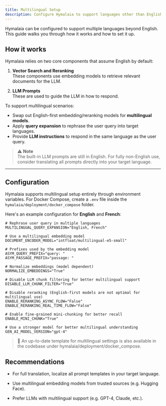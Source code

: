 ```yaml
---
title: Multilingual Setup
description: Configure Hymalaia to support languages other than English.
---
```


Hymalaia can be configured to support multiple languages beyond English. This guide walks you through how it works and how to set it up.

## How it works

Hymalaia relies on two core components that assume English by default:

1. **Vector Search and Reranking**  
   These components use embedding models to retrieve relevant documents for the LLM.

2. **LLM Prompts**  
   These are used to guide the LLM in how to respond.

To support multilingual scenarios:

- Swap out English-first embedding/reranking models for **multilingual models**.
- Apply **query expansion** to rephrase the user query into target languages.
- Provide **LLM instructions** to respond in the same language as the user query.

> ⚠️ **Note**  
> The built-in LLM prompts are still in English. For fully non-English use, consider translating all prompts directly into your target language.

---

## Configuration

Hymalaia supports multilingual setup entirely through environment variables. For Docker Compose, create a `.env` file inside the `hymalaia/deployment/docker_compose` folder.

Here's an example configuration for **English** and **French**:

```env
# Rephrase user query in multiple languages
MULTILINGUAL_QUERY_EXPANSION="English, French"

# Use a multilingual embedding model
DOCUMENT_ENCODER_MODEL="intfloat/multilingual-e5-small"

# Prefixes used by the embedding model
ASYM_QUERY_PREFIX="query: "
ASYM_PASSAGE_PREFIX="passage: "

# Normalize embeddings (model dependent)
NORMALIZE_EMBEDDINGS="True"

# Disable LLM chunk filtering for better multilingual support
DISABLE_LLM_CHUNK_FILTER="True"

# Disable reranking (English-first models are not optimal for multilingual use)
ENABLE_RERANKING_ASYNC_FLOW="False"
ENABLE_RERANKING_REAL_TIME_FLOW="False"

# Enable fine-grained mini-chunking for better recall
ENABLE_MINI_CHUNK="True"

# Use a stronger model for better multilingual understanding
GEN_AI_MODEL_VERSION="gpt-4"
```

> 📝 An up-to-date template for multilingual settings is also available in the codebase under hymalaia/deployment/docker_compose.

## Recommendations
- For full translation, localize all prompt templates in your target language.

- Use multilingual embedding models from trusted sources (e.g. Hugging Face).

- Prefer LLMs with multilingual support (e.g. GPT-4, Claude, etc.).

